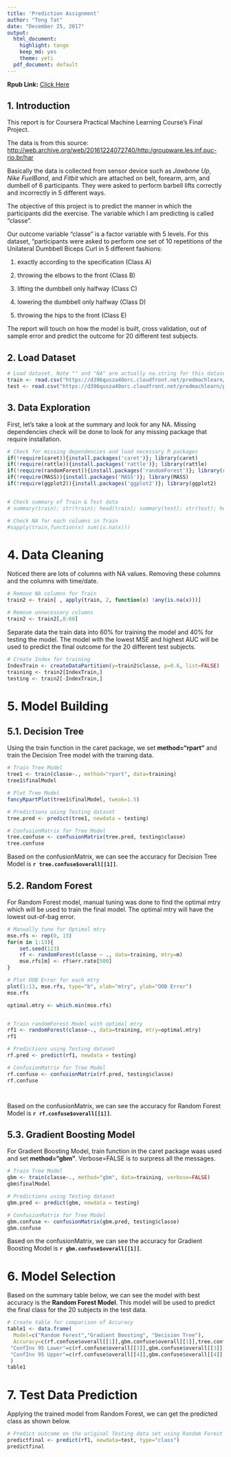 ---
title: 'Prediction Assignment'
author: "Tong Tat"
date: "December 25, 2017"
output:
  html_document:
    highlight: tango
    keep_md: yes
    theme: yeti
  pdf_document: default
---

**Rpub Link:** [Click Here]()

## 1. Introduction

This report is for Coursera Practical Machine Learning Course's Final Project. 

The data is from this source:
[http://web.archive.org/web/20161224072740/http:/groupware.les.inf.puc-rio.br/har](http://web.archive.org/web/20161224072740/http:/groupware.les.inf.puc-rio.br/har.)

Basically the data is collected from sensor device such as *Jawbone Up*, *Nike FuelBand*, and *Fitbit* which are attached on belt, forearm, arm, and dumbell of 6 participants.  They were asked to perform barbell lifts correctly and incorrectly in 5 different ways. 

The objective of this project is to predict the manner in which the participants did the exercise. The variable which I am predicting is called "classe". 

Our outcome variable "classe" is a factor variable with 5 levels. For this dataset, "participants were asked to perform one set of 10 repetitions of the Unilateral Dumbbell Biceps Curl in 5 different fashions:

1) exactly according to the specification (Class A)

2) throwing the elbows to the front (Class B)

3) lifting the dumbbell only halfway (Class C)

4) lowering the dumbbell only halfway (Class D)

5) throwing the hips to the front (Class E)

The report will touch on how the model is built, cross validation, out of sample error and predict the outcome for 20 different test subjects. 


## 2. Load Dataset

```{r load, warning=FALSE, echo=TRUE, cache=FALSE, message=FALSE}
# Load dataset. Note "" and "NA" are actually na.string for this dataset
train <- read.csv("https://d396qusza40orc.cloudfront.net/predmachlearn/pml-training.csv", header=TRUE, stringsAsFactors = TRUE, na.strings = c("","NA"))
test <- read.csv("https://d396qusza40orc.cloudfront.net/predmachlearn/pml-testing.csv", header=TRUE, stringsAsFactors = TRUE, na.strings = c("","NA"))
```

## 3. Data Exploration

First, let's take a look at the summary and look for any NA.
Missing dependencies check will be done to look for any missing package that require installation. 

```{r explore, warning=FALSE, echo=TRUE, cache=FALSE, message=FALSE}

# Check for missing dependencies and load necessary R packages
if(!require(caret)){install.packages('caret')}; library(caret)
if(!require(rattle)){install.packages('rattle')}; library(rattle)
if(!require(randomForest)){install.packages('randomForest')}; library(randomForest)
if(!require(MASS)){install.packages('MASS')}; library(MASS)
if(!require(ggplot2)){install.packages('ggplot2')}; library(ggplot2)


# Check summary of Train & Test data
# summary(train); str(train); head(train); summary(test); str(test); head(test)  

# Check NA for each columns in Train
#sapply(train,function(x) sum(is.na(x)))

```


# 4. Data Cleaning

Noticed there are lots of columns with NA values. Removing these columns and the columns with time/date.

```{r cleaning, warning=FALSE, echo=TRUE, cache=FALSE, message=FALSE}
# Remove NA columns for Train
train2 <- train[ , apply(train, 2, function(x) !any(is.na(x)))]

# Remove unnecessary columns
train2 <- train2[,8:60]

```


Separate data the train data into 60% for training the model and 40% for testing the model. The model with the lowest MSE and highest AUC will be used to predict the final outcome for the 20 different test subjects.


```{r separate, warning=FALSE, echo=TRUE, cache=FALSE, message=FALSE}
# Create Index for training
IndexTrain <- createDataPartition(y=train2$classe, p=0.6, list=FALSE)
training <- train2[IndexTrain,]
testing <- train2[-IndexTrain,]

```


# 5. Model Building

## 5.1. Decision Tree

Using the train function in the caret package, we set **method="rpart"** and train the Decision Tree model with the training data.

```{r tree, warning=FALSE, echo=TRUE, cache=FALSE, message=FALSE}
# Train Tree Model
tree1 <- train(classe~., method="rpart", data=training)
tree1$finalModel

# Plot Tree Model
fancyRpartPlot(tree1$finalModel, tweak=1.5)

# Predictions using Testing dataset
tree.pred <- predict(tree1, newdata = testing)

# ConfusionMatrix for Tree Model
tree.confuse <- confusionMatrix(tree.pred, testing$classe)
tree.confuse
```

Based on the confusionMatrix, we can see the accuracy for Decision Tree Model is **`r tree.confuse$overall[[1]]`**.


## 5.2. Random Forest

For Random Forest model, manual tuning was done to find the optimal mtry which will be used to train the final model. The optimal mtry will have the lowest out-of-bag error.

```{r rf, warning=FALSE, echo=TRUE, cache=FALSE, message=FALSE}

# Manually tune for Optimal mtry
mse.rfs <- rep(0, 13)
for(m in 1:13){
    set.seed(123)
    rf <- randomForest(classe ~ ., data=training, mtry=m)
    mse.rfs[m] <- rf$err.rate[500]  
}

# Plot OOB Error for each mtry
plot(1:13, mse.rfs, type="b", xlab="mtry", ylab="OOB Error")
mse.rfs

optimal.mtry <- which.min(mse.rfs)


# Train randomForest Model with optimal mtry
rf1 <- randomForest(classe~., data=training, mtry=optimal.mtry)
rf1

# Predictions using Testing dataset
rf.pred <- predict(rf1, newdata = testing)

# ConfusionMatrix for Tree Model
rf.confuse <- confusionMatrix(rf.pred, testing$classe)
rf.confuse




```


Based on the confusionMatrix, we can see the accuracy for Random Forest Model is **`r rf.confuse$overall[[1]]`**.


## 5.3. Gradient Boosting Model

For Gradient Boosting Model, train function in the caret package waas used and set **method="gbm"**. Verbose=FALSE is to surpress all the messages.

```{r GBM, warning=FALSE, echo=TRUE, cache=FALSE, message=FALSE}
# Train Tree Model
gbm <- train(classe~., method="gbm", data=training, verbose=FALSE)
gbm$finalModel

# Predictions using Testing dataset
gbm.pred <- predict(gbm, newdata = testing)

# ConfusionMatrix for Tree Model
gbm.confuse <- confusionMatrix(gbm.pred, testing$classe)
gbm.confuse
```


Based on the confusionMatrix, we can see the accuracy for Gradient Boosting Model is **`r gbm.confuse$overall[[1]]`**.


# 6. Model Selection

Based on the summary table below, we can see the model with best accuracy is the **Random Forest Model**. This model will be used to predict the final class for the 20 subjects in the test data.

```{r pred, warning=FALSE, echo=TRUE, cache=FALSE, message=FALSE}
# Create table for comparison of Accuracy
table1 <- data.frame(
  Model=c("Random Forest","Gradient Boosting", "Decision Tree"),
  Accuracy=c(rf.confuse$overall[[1]],gbm.confuse$overall[[1]],tree.confuse$overall[[1]]),
 "ConfInv 95 Lower"=c(rf.confuse$overall[[3]],gbm.confuse$overall[[3]],tree.confuse$overall[[3]]),
 "ConfInv 95 Upper"=c(rf.confuse$overall[[4]],gbm.confuse$overall[[4]],tree.confuse$overall[[4]])
 )
table1
```


# 7. Test Data Prediction

Applying the trained model from Random Forest, we can get the predicted class as shown below.
```{r final, warning=FALSE, echo=TRUE, cache=FALSE, message=FALSE}
# Predict outcome on the original Testing data set using Random Forest model
predictfinal <- predict(rf1, newdata=test, type="class")
predictfinal
```




